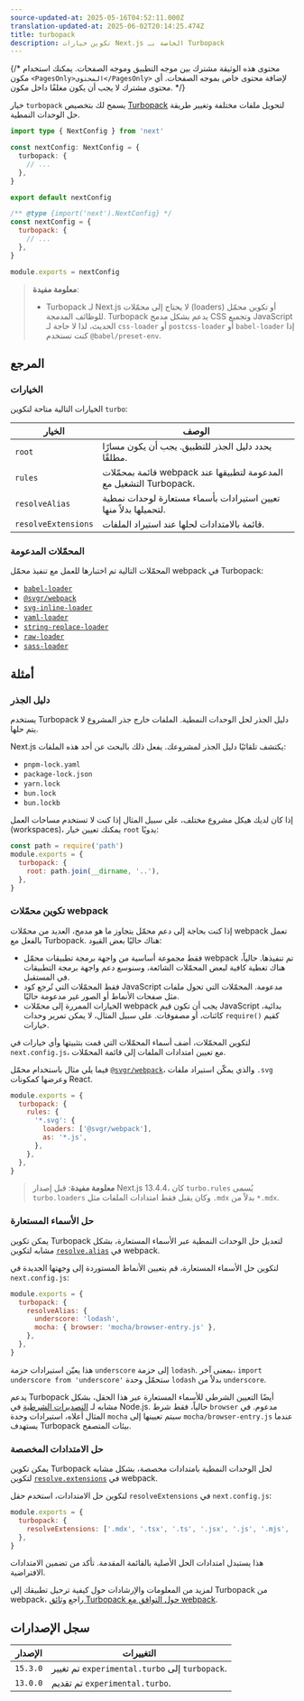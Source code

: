 ```yaml
---
source-updated-at: 2025-05-16T04:52:11.000Z
translation-updated-at: 2025-06-02T20:14:25.474Z
title: turbopack
description: تكوين خيارات Next.js الخاصة بـ Turbopack
---
```


{/* محتوى هذه الوثيقة مشترك بين موجه التطبيق وموجه الصفحات. يمكنك استخدام مكون `<PagesOnly>المحتوى</PagesOnly>` لإضافة محتوى خاص بموجه الصفحات. أي محتوى مشترك لا يجب أن يكون مغلفًا داخل مكون. */}

خيار `turbopack` يسمح لك بتخصيص [Turbopack](/docs/app/api-reference/turbopack) لتحويل ملفات مختلفة وتغيير طريقة حل الوحدات النمطية.

```ts filename="next.config.ts" switcher
import type { NextConfig } from 'next'

const nextConfig: NextConfig = {
  turbopack: {
    // ...
  },
}

export default nextConfig
```

```js filename="next.config.js" switcher
/** @type {import('next').NextConfig} */
const nextConfig = {
  turbopack: {
    // ...
  },
}

module.exports = nextConfig
```

> **معلومة مفيدة**:
>
> - Turbopack لـ Next.js لا يحتاج إلى محمّلات (loaders) أو تكوين محمّل للوظائف المدمجة. Turbopack يدعم بشكل مدمج CSS وتجميع JavaScript الحديث، لذا لا حاجة لـ `css-loader` أو `postcss-loader` أو `babel-loader` إذا كنت تستخدم `@babel/preset-env`.

## المرجع

### الخيارات

الخيارات التالية متاحة لتكوين `turbo`:

| الخيار              | الوصف                                                                 |
| ------------------- | --------------------------------------------------------------------- |
| `root`              | يحدد دليل الجذر للتطبيق. يجب أن يكون مسارًا مطلقًا.                   |
| `rules`             | قائمة بمحمّلات webpack المدعومة لتطبيقها عند التشغيل مع Turbopack.    |
| `resolveAlias`      | تعيين استيرادات بأسماء مستعارة لوحدات نمطية لتحميلها بدلاً منها.      |
| `resolveExtensions` | قائمة بالامتدادات لحلها عند استيراد الملفات.                          |

### المحمّلات المدعومة

المحمّلات التالية تم اختبارها للعمل مع تنفيذ محمّل webpack في Turbopack:

- [`babel-loader`](https://www.npmjs.com/package/babel-loader)
- [`@svgr/webpack`](https://www.npmjs.com/package/@svgr/webpack)
- [`svg-inline-loader`](https://www.npmjs.com/package/svg-inline-loader)
- [`yaml-loader`](https://www.npmjs.com/package/yaml-loader)
- [`string-replace-loader`](https://www.npmjs.com/package/string-replace-loader)
- [`raw-loader`](https://www.npmjs.com/package/raw-loader)
- [`sass-loader`](https://www.npmjs.com/package/sass-loader)

## أمثلة

### دليل الجذر

يستخدم Turbopack دليل الجذر لحل الوحدات النمطية. الملفات خارج جذر المشروع لا يتم حلها.

Next.js يكتشف تلقائيًا دليل الجذر لمشروعك. يفعل ذلك بالبحث عن أحد هذه الملفات:

- `pnpm-lock.yaml`
- `package-lock.json`
- `yarn.lock`
- `bun.lock`
- `bun.lockb`

إذا كان لديك هيكل مشروع مختلف، على سبيل المثال إذا كنت لا تستخدم مساحات العمل (workspaces)، يمكنك تعيين خيار `root` يدويًا:

```js filename="next.config.js"
const path = require('path')
module.exports = {
  turbopack: {
    root: path.join(__dirname, '..'),
  },
}
```

### تكوين محمّلات webpack

إذا كنت بحاجة إلى دعم محمّل يتجاوز ما هو مدمج، العديد من محمّلات webpack تعمل بالفعل مع Turbopack. هناك حاليًا بعض القيود:

- فقط مجموعة أساسية من واجهة برمجة تطبيقات محمّل webpack تم تنفيذها. حالياً، هناك تغطية كافية لبعض المحمّلات الشائعة، وسنوسع دعم واجهة برمجة التطبيقات في المستقبل.
- فقط المحمّلات التي تُرجع كود JavaScript مدعومة. المحمّلات التي تحول ملفات مثل صفحات الأنماط أو الصور غير مدعومة حاليًا.
- الخيارات الممررة إلى محمّلات webpack يجب أن تكون قيم JavaScript بدائية، كائنات، أو مصفوفات. على سبيل المثال، لا يمكن تمرير وحدات `require()` كقيم خيارات.

لتكوين المحمّلات، أضف أسماء المحمّلات التي قمت بتثبيتها وأي خيارات في `next.config.js`، مع تعيين امتدادات الملفات إلى قائمة المحمّلات.

فيما يلي مثال باستخدام محمّل [`@svgr/webpack`](https://www.npmjs.com/package/@svgr/webpack)، والذي يمكّن استيراد ملفات `.svg` وعرضها كمكونات React.

```js filename="next.config.js"
module.exports = {
  turbopack: {
    rules: {
      '*.svg': {
        loaders: ['@svgr/webpack'],
        as: '*.js',
      },
    },
  },
}
```

> **معلومة مفيدة**: قبل إصدار Next.js 13.4.4، كان `turbo.rules` يُسمى `turbo.loaders` وكان يقبل فقط امتدادات الملفات مثل `.mdx` بدلاً من `*.mdx`.

### حل الأسماء المستعارة

يمكن تكوين Turbopack لتعديل حل الوحدات النمطية عبر الأسماء المستعارة، بشكل مشابه لتكوين [`resolve.alias`](https://webpack.js.org/configuration/resolve/#resolvealias) في webpack.

لتكوين حل الأسماء المستعارة، قم بتعيين الأنماط المستوردة إلى وجهتها الجديدة في `next.config.js`:

```js filename="next.config.js"
module.exports = {
  turbopack: {
    resolveAlias: {
      underscore: 'lodash',
      mocha: { browser: 'mocha/browser-entry.js' },
    },
  },
}
```

هذا يعيّن استيرادات حزمة `underscore` إلى حزمة `lodash`. بمعنى آخر، `import underscore from 'underscore'` ستحمّل وحدة `lodash` بدلاً من `underscore`.

يدعم Turbopack أيضًا التعيين الشرطي للأسماء المستعارة عبر هذا الحقل، بشكل مشابه لـ [التصديرات الشرطية](https://nodejs.org/docs/latest-v18.x/api/packages.html#conditional-exports) في Node.js. حالياً، فقط شرط `browser` مدعوم. في المثال أعلاه، استيرادات وحدة `mocha` سيتم تعيينها إلى `mocha/browser-entry.js` عندما يستهدف Turbopack بيئات المتصفح.

### حل الامتدادات المخصصة

يمكن تكوين Turbopack لحل الوحدات النمطية بامتدادات مخصصة، بشكل مشابه لتكوين [`resolve.extensions`](https://webpack.js.org/configuration/resolve/#resolveextensions) في webpack.

لتكوين حل الامتدادات، استخدم حقل `resolveExtensions` في `next.config.js`:

```js filename="next.config.js"
module.exports = {
  turbopack: {
    resolveExtensions: ['.mdx', '.tsx', '.ts', '.jsx', '.js', '.mjs', '.json'],
  },
}
```

هذا يستبدل امتدادات الحل الأصلية بالقائمة المقدمة. تأكد من تضمين الامتدادات الافتراضية.

لمزيد من المعلومات والإرشادات حول كيفية ترحيل تطبيقك إلى Turbopack من webpack، راجع [وثائق Turbopack حول التوافق مع webpack](https://turbo.build/pack/docs/migrating-from-webpack).

## سجل الإصدارات

| الإصدار  | التغييرات                                         |
| -------- | ------------------------------------------------ |
| `15.3.0` | تم تغيير `experimental.turbo` إلى `turbopack`.   |
| `13.0.0` | تم تقديم `experimental.turbo`.                   |